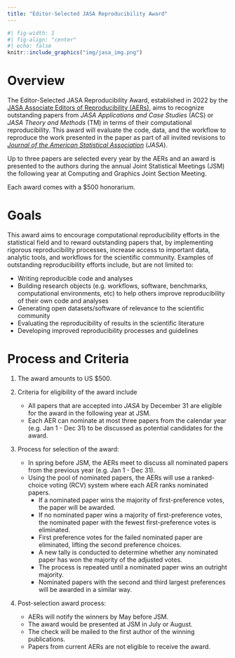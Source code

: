 ```yaml
---
title: "Editor-Selected JASA Reproducibility Award"
---
```



```r
#| fig-width: 1
#| fig-align: "center"
#| echo: false
knitr::include_graphics("img/jasa_img.png")
```


# Overview

The Editor-Selected JASA Reproducibility Award, established in 2022 by the [JASA Associate Editors of Reproducibility (AERs)](about.qmd), aims to recognize outstanding papers from *JASA Applications and Case Studies* (ACS) or *JASA Theory and Methods* (TM) in terms of their computational reproducibility. 
This award will evaluate the code, data, and the workflow to reproduce the work presented in the paper as part of all invited revisions to [*Journal of the American Statistical Association*](https://www.tandfonline.com/journals/uasa20) (*JASA*). 

Up to three papers are selected every year by the AERs and an award is presented to the authors during the annual Joint Statistical Meetings (JSM) the following year at Computing and Graphics Joint Section Meeting. 

Each award comes with a $500 honorarium. 

# Goals

This award aims to encourage computational reproducibility efforts in the statistical field and to reward outstanding papers that, by implementing rigorous reproducibility processes, increase access to important data, analytic tools, and workflows for the scientific community. Examples of outstanding reproducibility efforts include, but are not limited to:

- Writing reproducible code and analyses
- Building research objects (e.g. workflows, software, benchmarks, computational environments, etc) to help others improve reproducibility of their own code and analyses
- Generating open datasets/software of relevance to the scientific community
- Evaluating the reproducibility of results in the scientific literature
- Developing improved reproducibility processes and guidelines

# Process and Criteria

1. The award amounts to US $500.
2. Criteria for eligibility of the award include 

    - All papers that are accepted into *JASA* by December 31 are eligible for the award in the following year at JSM. 
    - Each AER can nominate at most three papers from the calendar year (e.g. Jan 1 - Dec 31) to be discussed as potential candidates for the award.
    
3. Process for selection of the award: 

    - In spring before JSM, the AERs meet to discuss all nominated papers from the previous year (e.g. Jan 1 - Dec 31). 
    - Using the pool of nominated papers, the AERs will use a ranked-choice voting (RCV) system where each AER ranks nominated papers. 
        - If a nominated paper wins the majority of first-preference votes, the paper will be awarded. 
        - If no nominated paper wins a majority of first-preference votes, the nominated paper with the fewest first-preference votes is eliminated. 
        - First preference votes for the failed nominated paper are eliminated, lifting the second preference choices. 
        - A new tally is conducted to determine whether any nominated paper has won the majority of the adjusted votes. 
        - The process is repeated until a nominated paper wins an outright majority. 
        - Nominated papers with the second and third largest preferences will be awarded in a similar way.
 
4. Post-selection award process: 

    - AERs will notify the winners by May before JSM.
    - The award would be presented at JSM in July or August. 
    - The check will be mailed to the first author of the winning publications.
    - Papers from current AERs are not eligible to receive the award. 


